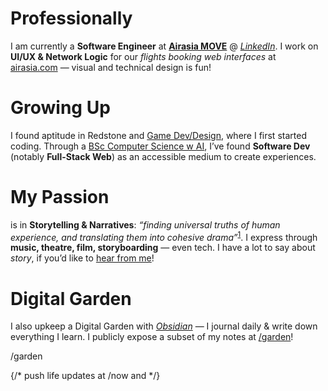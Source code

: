 
# <Icon name="lucide:briefcase" /> Professionally
I am currently a **Software Engineer** at **[Airasia MOVE](https://www.airasia.com/aa/appdownload/)** @ *[LinkedIn](https://www.linkedin.com/company/airasia-super-app/mycompany/)*. I work on **UI/UX & Network Logic** for our *flights booking web interfaces* at [airasia.com](https://airasia.com) — visual and technical design is fun!

# <Icon name="lucide:user-cog" /> Growing Up
I found aptitude in Redstone and [Game Dev/Design](https://www.planetminecraft.com/member/calebchan/), where I first started coding. Through a [BSc Computer Science w AI](https://www.nottingham.ac.uk/), I’ve found **Software Dev** (notably **Full-Stack Web**) as an accessible medium to create experiences.

<div class='flex-row'>
  <SocialLink link="LINKEDIN" class='accent' />
  <SocialLink link="CV" class='accent' />
</div>

# <Icon name="lucide:flame" />  My Passion
is in **Storytelling & Narratives**: *“finding universal truths of human experience, and translating them into cohesive drama”*<sup><a href="https://www.helpingwritersbecomeauthors.com/a-writer-or-a-storyteller">1</a></sup>. I express through **music, theatre, film, storyboarding** — even tech. I have a lot to say about *story*, if you’d like to [hear from me](/garden)!

# <Icon name="lucide:trees" />  Digital Garden
I also upkeep a Digital Garden with *[Obsidian](https://obsidian.md)* — I journal daily & write down everything I learn. I publicly expose a subset of my notes at [/garden](/garden)!

<AccentA href='/garden' >
  <Icon name="lucide:trees" />
  /garden
</AccentA>

{/* push life updates at /now and */}